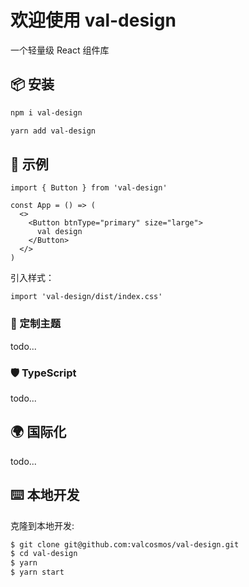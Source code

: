 
<Meta title="val-design/Introduction" />

# 欢迎使用 val-design

一个轻量级 React 组件库

## 📦 安装

```bash
npm i val-design
```

```bash
yarn add val-design
```

## 🔨 示例

```tsx
import { Button } from 'val-design'

const App = () => (
  <>
    <Button btnType="primary" size="large">
      val design
    </Button>
  </>
)
```

引入样式：

```tsx
import 'val-design/dist/index.css'
```

### 🌈 定制主题

todo...

### 🛡 TypeScript

todo...

## 🌍 国际化

todo...

## ⌨️ 本地开发

克隆到本地开发:

```bash
$ git clone git@github.com:valcosmos/val-design.git
$ cd val-design
$ yarn
$ yarn start
```
